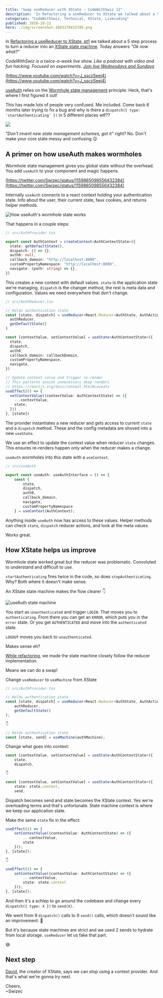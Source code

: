 ```yaml
---
title: "Swap useReducer with XState – CodeWithSwiz 13"
description: 'In Refactoring a useReducer to XState we talked about a 5 step process to turn a reducer into an XState state machine. Today answers "Ok now what?"'
categories: "CodeWithSwiz, Technical, XState, Livecoding"
published: 2020-10-22
hero: ./img/screenshot-1603379415789.png
---
```


In [Refactoring a useReducer to XState, pt1](https://swizec.com/blog/refactoring-a-usereducer-to-xstate-pt1-codewithswiz-11) we talked about a 5 step process to turn a reducer into an [XState state machine](https://xstate.js.org/). Today answers _"Ok now what?"_

_CodeWithSwiz is a twice-a-week live show. Like a podcast with video and fun hacking. Focused on experiments. [Join live Wednesdays and Sundays](https://youtube.com/swizecteller)_

[https://www.youtube.com/watch?v=J_ssczSeei4](https://www.youtube.com/watch?v=J_ssczSeei4)

[useAuth](https://github.com/Swizec/useAuth) relies on the [Wormhole state management](https://swizec.com/blog/wormhole-state-management) principle. Heck, that's where I first figured it out!

This has made lots of people very confused. Me included. Come back 6 months later trying to fix a bug and why is there a `dispatch({ type: 'startAuthenticating' })` in 5 different places wtf??

![](giphy:confused)

_"Don't invent new state management schemes, got it"_ right? No. Don't make your core state messy and confusing 😉

## A primer on how useAuth makes wormholes

Wormhole state management gives you global state without the overhead. You add `useAuth` to your component and magic happens.

[https://twitter.com/Swizec/status/1159865098556432384](https://twitter.com/Swizec/status/1159865098556432384)

Internally `useAuth` connects to a react context holding your authentication state. Info about the user, their current state, faux cookies, and returns helper methods.

![How useAuth's wormhole state works](./img/How-useAuths-wormhole-state-works3g0064.png)

That happens in a couple steps:

```typescript
// src/AuthProvider.tsx

export const AuthContext = createContext<AuthContextState>({
  state: getDefaultState(),
  dispatch: () => {},
  auth0: null,
  callback_domain: "http://localhost:8000",
  customPropertyNamespace: "http://localhost:8000",
  navigate: (path: string) => {},
})
```

This creates a new context with default values. `state` is the application state we're managing, `dispatch` is the changer method, the rest is meta data and configuration. Values we need everywhere that don't change.

```typescript
// src/AuthReducer.tsx

// Holds authentication state
const [state, dispatch] = useReducer<React.Reducer<AuthState, AuthAction>>(
  authReducer,
  getDefaultState()
)

const [contextValue, setContextValue] = useState<AuthContextState>({
  state,
  dispatch,
  auth0,
  callback_domain: callbackDomain,
  customPropertyNamespace,
  navigate,
})

// Update context value and trigger re-render
// This patterns avoids unnecessary deep renders
// https://reactjs.org/docs/context.html#caveats
useEffect(() => {
  setContextValue((contextValue: AuthContextState) => ({
    ...contextValue,
    state,
  }))
}, [state])
```

The provider instantiates a new reducer and gets access to current `state` and a `dispatch` method. These and the config metadata are shoved into a new `useState`.

We use an effect to update the context value when reducer `state` changes. This ensures re-renders happen only when the reducer makes a change.

`useAuth` wormholes into this state with a `useContext`.

```typescript
// src/useAuth

export const useAuth: useAuthInterface = () => {
    const {
        state,
        dispatch,
        auth0,
        callback_domain,
        navigate,
        customPropertyNamespace
    } = useContext(AuthContext);
```

Anything inside `useAuth` now has access to these values. Helper methods can check `state`, `dispatch` reducer actions, and look at the meta values.

Works great.

## How XState helps us improve

Wormhole state worked great but the reducer was problematic. Convoluted to understand and difficult to use.

`startAuthenticating` fires twice in the code, so does `stopAuthenticating`. Why? Both where it doesn't make sense.

An XState state machine makes the flow clearer 👇

![useAuth state machine](./img/useAuth-state-machineaj20fh.png)

You start as `unauthenticated` and trigger `LOGIN`. That moves you to `authenticating`. From there you can get an `ERROR`, which puts you in the `error` state. Or you get `AUTHENTICATED` and move into the `authenticated` state.

`LOGOUT` moves you back to `unauthenticated`.

Makes sense eh?

[While refactoring](https://swizec.com/blog/refactoring-a-usereducer-to-xstate-pt1-codewithswiz-11), we made the state machine closely follow the reducer implementation.

Means we can do a swap!

Change `useReducer` to `useMachine` from XState

```typescript
// src/AuthProvider.tsx

// Holds authentication state
const [state, dispatch] = useReducer<React.Reducer<AuthState, AuthAction>>(
    authReducer,
    getDefaultState()
);

👇

// Holds authentication state
const [state, send] = useMachine(authMachine);
```

Change what goes into context:

```typescript
const [contextValue, setContextValue] = useState<AuthContextState>({
    state,
    dispatch,

👇

const [contextValue, setContextValue] = useState<AuthContextState>({
    state: state.context,
    send,
```

Dispatch becomes send and state becomes the XState context. Yes we're overloading terms and that's unfortunate. State machine context is where we keep our application state.

Make the same `state` fix in the effect:

```typescript
useEffect(() => {
    setContextValue((contextValue: AuthContextState) => ({
        ...contextValue,
        state
    }));
}, [state]);

👇

useEffect(() => {
    setContextValue((contextValue: AuthContextState) => ({
        ...contextValue,
        state: state.context
    }));
}, [state]);
```

And then it's a schlep to go around the codebase and change every `dispatch({ type: X })` to `send(X)`.

We went from 9 `dispatch()` calls to 9 `send()` calls, which doesn't sound like an improvement. 🤔

But it's because state machines are strict and we used 2 sends to hydrate from local storage. `useReducer` let us fake that part.

😅

## Next step

[David](https://twitter.com/davidkpiano), the creator of XState, says we can stop using a context provider. And that's what we're gonna try next.

Cheers,<br/>
~Swizec
